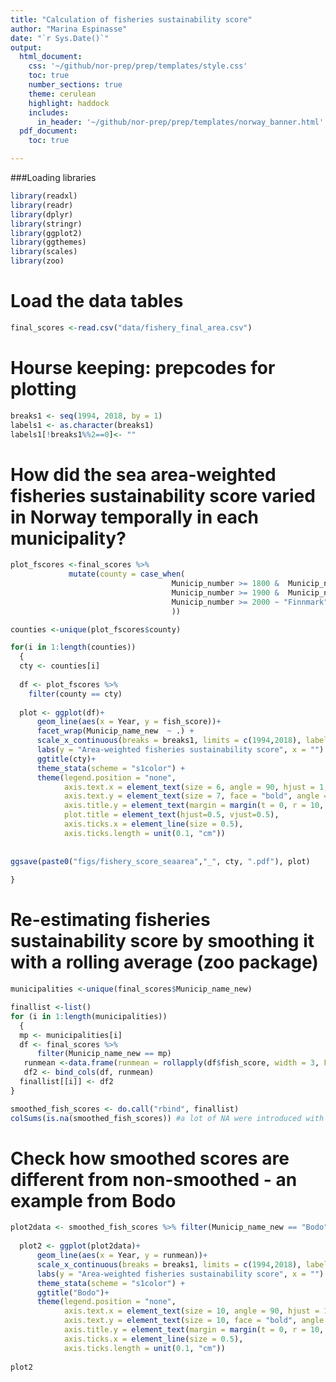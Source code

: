 ```yaml
---
title: "Calculation of fisheries sustainability score"
author: "Marina Espinasse"
date: "`r Sys.Date()`"
output:
  html_document:
    css: '~/github/nor-prep/prep/templates/style.css'
    toc: true
    number_sections: true
    theme: cerulean
    highlight: haddock
    includes: 
      in_header: '~/github/nor-prep/prep/templates/norway_banner.html'
  pdf_document:
    toc: true

---
```

###Loading libraries
```r
library(readxl)
library(readr)
library(dplyr)
library(stringr)
library(ggplot2)
library(ggthemes)
library(scales)
library(zoo)
```


# Load the data tables
```r
final_scores <-read.csv("data/fishery_final_area.csv")
```

# Hourse keeping: prepcodes for plotting
```r

breaks1 <- seq(1994, 2018, by = 1)
labels1 <- as.character(breaks1)
labels1[!breaks1%%2==0]<- ""
```

# How did the sea area-weighted fisheries sustainability score varied in Norway temporally in each municipality?
```r
plot_fscores <-final_scores %>% 
             mutate(county = case_when(
                                    Municip_number >= 1800 &  Municip_number < 1900 ~ "Nordland",
                                    Municip_number >= 1900 &  Municip_number < 2000 ~ "Troms",
                                    Municip_number >= 2000 ~ "Finnmark"
                                    ))

counties <-unique(plot_fscores$county)

for(i in 1:length(counties))
  {
  cty <- counties[i]
  
  df <- plot_fscores %>%
    filter(county == cty)
  
  plot <- ggplot(df)+
      geom_line(aes(x = Year, y = fish_score))+
      facet_wrap(Municip_name_new  ~ .) +
      scale_x_continuous(breaks = breaks1, limits = c(1994,2018), labels = labels1)+
      labs(y = "Area-weighted fisheries sustainability score", x = "") +
      ggtitle(cty)+
      theme_stata(scheme = "s1color") +
      theme(legend.position = "none", 
            axis.text.x = element_text(size = 6, angle = 90, hjust = 1, vjust = 0.5, face = "bold"),
            axis.text.y = element_text(size = 7, face = "bold", angle = 0, hjust = 1, vjust = 0),
            axis.title.y = element_text(margin = margin(t = 0, r = 10, b = 0, l = 0)),
            plot.title = element_text(hjust=0.5, vjust=0.5),
            axis.ticks.x = element_line(size = 0.5),
            axis.ticks.length = unit(0.1, "cm"))
           
           
ggsave(paste0("figs/fishery_score_seaarea","_", cty, ".pdf"), plot)
  
}

```

# Re-estimating fisheries sustainability score by smoothing it with a rolling average (zoo package)
```r
municipalities <-unique(final_scores$Municip_name_new)

finallist <-list()
for (i in 1:length(municipalities)) 
  {
  mp <- municipalities[i]
  df <- final_scores %>% 
      filter(Municip_name_new == mp)
   runmean <-data.frame(runmean = rollapply(df$fish_score, width = 3, FUN = mean,  fill=NA))
   df2 <- bind_cols(df, runmean)
  finallist[[i]] <- df2  
}

smoothed_fish_scores <- do.call("rbind", finallist)
colSums(is.na(smoothed_fish_scores)) #a lot of NA were introduced with a rolling mean, because some municipailities have too few data lines. Does it make sense to use rolling mean then?

```

# Check how smoothed scores are different from non-smoothed - an example from Bodo
```r
plot2data <- smoothed_fish_scores %>% filter(Municip_name_new == "Bodo")
  
  plot2 <- ggplot(plot2data)+
      geom_line(aes(x = Year, y = runmean))+
      scale_x_continuous(breaks = breaks1, limits = c(1994,2018), labels = labels1)+
      labs(y = "Area-weighted fisheries sustainability score", x = "") +
      theme_stata(scheme = "s1color") +
      ggtitle("Bodo")+
      theme(legend.position = "none", 
            axis.text.x = element_text(size = 10, angle = 90, hjust = 1, vjust = 0.5, face = "bold"),
            axis.text.y = element_text(size = 10, face = "bold", angle = 0, hjust = 1, vjust = 0),
            axis.title.y = element_text(margin = margin(t = 0, r = 10, b = 0, l = 0)),
            axis.ticks.x = element_line(size = 0.5),
            axis.ticks.length = unit(0.1, "cm"))
           
plot2           
```

